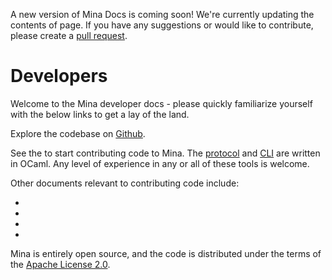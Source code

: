 
<Alert kind="note">

A new version of Mina Docs is coming soon! We're currently updating the contents of page. If you have any suggestions or would like to contribute, please create a [pull request](https://github.com/MinaProtocol/docs).

</Alert>

# Developers

Welcome to the Mina developer docs - please quickly familiarize yourself with the below links to get a lay of the land.

Explore the codebase on [Github](https://github.com/MinaProtocol/mina).

See the <DocLink copy="Contributing Guide" url="/node-developers/contributing" /> to start contributing code to Mina. The [protocol](https://github.com/MinaProtocol/mina/tree/master/src) and [CLI](https://github.com/MinaProtocol/mina/tree/master/src/app/cli) are written in OCaml. Any level of experience in any or all of these tools is welcome.

Other documents relevant to contributing code include:

- <DocLink copy="Style Guide" url="/node-developers/style-guide" />
- <DocLink copy="Code Review Guidelines" url="/node-developers/code-reviews" />
- <DocLink copy="Repository Structure" url="/node-developers/directory-structure" />
- <DocLink copy="BIP44 Information" url="/node-developers/bip44-information" />

Mina is entirely open source, and the code is distributed under the terms of the [Apache License 2.0](https://github.com/MinaProtocol/mina/blob/master/LICENSE).
